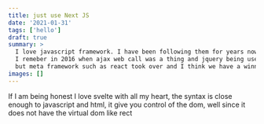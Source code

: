 ```yaml
---
title: just use Next JS
date: '2021-01-31'
tags: ['hello']
draft: true
summary: >
  I love javascript framework. I have been following them for years now,
  I remeber in 2016 when ajax web call was a thing and jquery being used a lot.
  but meta framework such as react took over and I think we have a winner
images: []
---
```


If I am being honest I love svelte with all my heart, the syntax is close enough
to javascript and html, it give you control of the dom, well since it does not
have the virtual dom like rect
